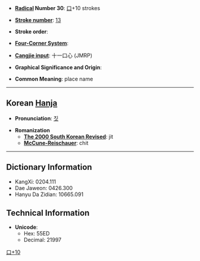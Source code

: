 * '''[[Wiktionary:Chinese radical index| Radical]] Number 30''': [[Wiktionary:Chinese radical index 口|口]]+10 strokes

* '''[[Wiktionary:Chinese total strokes index|Stroke number]]''': [[Wiktionary:Chinese total strokes index 13|13]]

* '''Stroke order''': 

* '''[[Wiktionary:Chinese four corner index|Four-Corner System]]''': 

* '''[[Wiktionary:Chinese Cangjie index|Cangjie input]]''': 十一口心 (JMRP)

* '''Graphical Significance and Origin''': 

* '''Common Meaning''': place name

----

== Korean [[Hanja]] ==

* '''Pronunciation''': [[짓]]

* '''Romanization'''
** '''[[The 2000 South Korean Revised Romanization|The 2000 South Korean Revised]]''': jit
** '''[[McCune-Reischauer]]''': chit

----

== Dictionary Information ==

* KangXi: 0204.111
* Dae Jaweon: 0426.300
* Hanyu Da Zidian: 10665.091

== Technical Information ==

* '''Unicode''':
** Hex: 55ED
** Decimal: 21997

[[Category:Korean-only CJKV Characters|口+10]]